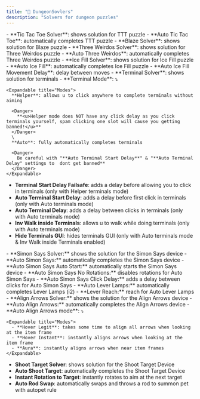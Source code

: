 ```yaml
---
title: "🧩 DungeonSovlers"
description: "Solvers for dungeon puzzles"
---
```


<Accordion title="Puzzles" icon="sparkles">
  - **Tic Tac Toe Solver**: shows solution for TTT puzzle
  - **Auto Tic Tac Toe**: automatically completes TTT puzzle
  - **Blaze Solver**: shows solution for Blaze puzzle
  - **Three Weirdos Solver**: shows solution for Three Weirdos puzzle
  - **Auto Three Weirdos**: automatically completes Three Weirdos puzzle
  - **Ice Fill Solver**: shows solution for Ice Fill puzzle
  - **Auto Ice Fill**: automatically completes Ice Fill puzzle
  - **Auto Ice Fill Movement Delay**: delay between moves
</Accordion>

<Accordion title="Terminals" icon="sparkles">
  - **Terminal Solver**: shows solution for terminals
  - **Terminal Mode**: ⤵

    <Expandable title="Modes">
      **Helper**: allows u to click anywhere to complete terminals without aiming

      <Danger>
        **<u>Helper mode does NOT have any click delay as you click terminals yourself, spam clicking one slot will cause you getting banned!</u>**
      </Danger>
      \
      **Auto**: fully automatically completes terminals

      <Danger>
        Be careful with "**Auto Terminal Start Delay**" & "**Auto Terminal Delay" settings to  dont get banned**
      </Danger>
    </Expandable>
  - **Terminal Start Delay Failsafe**: adds a delay before allowing you to click in terminals (only with Helper terminals mode)
  - **Auto Terminal Start Delay**: adds a delay before first click in terminals (only with Auto terminals mode)
  - **Auto Terminal Delay**: adds a delay between clicks in terminals (only with Auto terminals mode)
  - **Inv Walk inside Terminals**: allows u to walk while doing terminals (only with Auto terminals mode)
  - **Hide Terminals GUI**: hides terminals GUI (only with Auto terminals mode & Inv Walk inside Terminals enabled)
</Accordion>

<Accordion title="Devices" icon="sparkles">
  - **Simon Says Solver:** shows the solution for the Simon Says device
  - **Auto Simon Says:** automatically completes the Simon Says device
  - **Auto Simon Says Auto Start:** automatically starts the Simon Says device
  - **Auto Simon Says No Rotations:** disables rotations for Auto Simon Says
  - **Auto Simon Says Click Delay:** adds a delay between clicks for Auto Simon Says
  - **Auto Lever Lamps:** automatically completes Lever Lamps (i2)
  - **Lever Reach:** reach for Auto Lever Lamps
  - **Align Arrows Solver:** shows the solution for the Align Arrows device
  - **Auto Align Arrows:** automatically completes the Align Arrows device
  - **Auto Align Arrows mode**: ⤵

    <Expandable title="Modes">
      - **Hover Legit**: takes some time to align all arrows when looking at the item frame
      - **Hover Instant**: instantly aligns arrows when looking at the item frame
      - **Aura**: instantly aligns arrows when near item frames
    </Expandable>
  - **Shoot Target Solver**: shows solution for the Shoot Target Device
  - **Auto Shoot Target**: automatically completes the Shoot Target Device
  - **Instant Rotation to Target**: instantly rotates to aim at the next target
  - **Auto Rod Swap**: automatically swaps and throws a rod to summon pet with autopet rule
</Accordion>